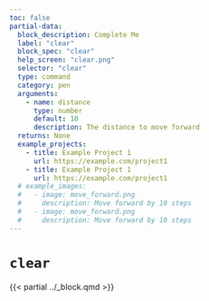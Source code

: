 ```yaml
---
toc: false
partial-data:
  block_description: Complete Me
  label: "clear"
  block_spec: "clear"
  help_screen: "clear.png"
  selector: "clear"
  type: command
  category: pen
  arguments:
    - name: distance
      type: number
      default: 10
      description: The distance to move forward
  returns: None
  example_projects:
    - title: Example Project 1
      url: https://example.com/project1
    - title: Example Project 1
      url: https://example.com/project1
  # example_images:
  #   - image: move_forward.png
  #     description: Move forward by 10 steps
  #   - image: move_forward.png
  #     description: Move forward by 10 steps
---
```


# `clear` { .unnumbered }

{{< partial ../_block.qmd >}}
